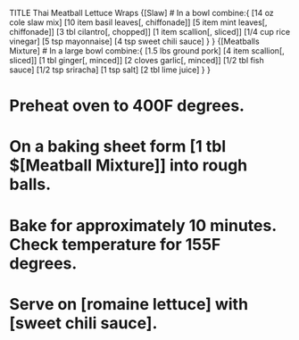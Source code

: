 TITLE Thai Meatball Lettuce Wraps
{[Slaw]
# In a bowl combine:{
[14 oz cole slaw mix]
[10 item basil leaves[, chiffonade]]
[5 item mint leaves[, chiffonade]]
[3 tbl cilantro[, chopped]]
[1 item scallion[, sliced]]
[1/4 cup rice vinegar]
[5 tsp mayonnaise]
[4 tsp sweet chili sauce]
}
}
{[Meatballs Mixture]
# In a large bowl combine:{
[1.5 lbs ground pork]
[4 item scallion[, sliced]]
[1 tbl ginger[, minced]]
[2 cloves garlic[, minced]]
[1/2 tbl fish sauce]
[1/2 tsp sriracha]
[1 tsp salt]
[2 tbl lime juice]
}
}

# Preheat oven to 400F degrees.
# On a baking sheet form [1 tbl $[Meatball Mixture]] into rough balls.
# Bake for approximately 10 minutes. Check temperature for 155F degrees.
# Serve on [romaine lettuce] with [sweet chili sauce]. 